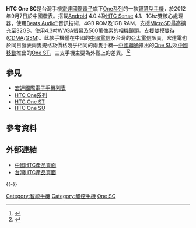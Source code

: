 {{noteTA|G1=IT}}
{{Infobox Mobile
| name            = HTC One SC
| image           =
| imagesize       =
| image2          =
| manufacturer    = [[HTC|HTC]]
| carrier         = [[中國電信|中國電信]]<br />[[亞太電信|亞太電信]]
| released        = 2012年9月4日
| origin          = {{ROC-TW}}
| available       = {{CHNMLD}}2012年10月29日<ref>{{cite web|url=http://mobile.zol.com.cn/329/3299653.html|title=电信用户福音 HTC One SC大众价今上市|accessdate=2013-06-21|date=2013-10-29|publisher=中关村在线|archive-date=2013-04-26|archive-url=https://web.archive.org/web/20130426233734/http://mobile.zol.com.cn/329/3299653.html|dead-url=no}}</ref><br />{{TWN}}2012年12月4日
| series          = [[HTC_One_(系列)|HTC One]]
| related         = [[HTC_One_V|One V]]、[[HTC_One_SU|One SU]]、[[HTC_One_ST|One ST]]、[[HTC_Desire_V|Desire V]]、[[HTC_Desire_SV|Desire SV]]
| predecessor     = [[HTC_Desire_VC|HTC Desire VC]]
| successor       = [[HTC_Desire_600c_Dual|HTC Desire 600c Dual]]
| form            =
| size            = 128 x 66.9 x 8.95 mm
| weight          = 116 g
| networks        = [[CDMA2000|CDMA2000]] 1x[[EV-DO|EV-DO]] rev. A：800 MHz（卡槽1）<br>[[GSM|GSM]]/[[GPRS|GPRS]]：900/1800/1900 MHz（卡槽2）
| os              = [[Android_4.0|Android 4.0]]
| cpu             = 1GHz 雙核心處理器（官方並未透露型號,有可能為[[ST-Ericsson|ST-Ericsson]] [[NovaThor_U8500|NovaThor U8500]]或是[[Qualcomm|Qualcomm]] [[Snapdraon|Snapdraon]] [[S4_MSM8625|S4 MSM8625]]）
| screen          = 4.3" Super LCD 2，800 x 480（[[WVGA|WVGA]]），217 [[每英寸像素|PPI]]
| input           = [[電容式|電容式]][[觸控螢幕|觸控螢幕]]
| interior_memory = 4GB [[ROM|ROM]]
| memory          = 1GB [[隨機存取記憶體|RAM]]
| memory_card     = [[microSD|microSD]]（最高可擴充至32 GB）
| connectivity    = [[Bluetooth|Bluetooth]] 4.0、[[Wi-Fi|Wi-Fi]]（802.11 b/g/n）、[[microUSB|microUSB]] 2.0、3.5 mm 耳機插孔
| battery         = 1800mAh 充電式[[鋰離子電池|鋰離子電池]]
| camera          = 500萬像素相機(搭載[[HTC_Imagechip|HTC Imagechip]]獨立影像處理晶片)
| music           = 音訊：[[AAC|AAC]]、[[AMR|AMR]]、[[OGG|OGG]]、[[AAC|M4A]]、[[MIDI|MID]]、[[MP3|MP3]]、[[WAV|WAV]]、[[Windows_Media_Audio|WMA]]<br/>視訊：[[3GP|3GP]]、[[3GP|3G2]]、[[MP4|MP4]]、[[WMV|WMV]]、[[AVI|AVI]]
}}

'''HTC One SC'''是台灣手機[[宏達國際電子|宏達國際電子]]旗下[[HTC_One_(系列)|One系列]]的一款[[智慧型手機|智慧型手機]]，於2012年9月7日於中國發表。搭載[[Android|Android]] 4.0.4及[[HTC_Sense|HTC Sense]] 4.1、1Ghz雙核心處理器，使用[[Beats_by_Dr._Dre|Beats Audio™]]音訊技術，4GB ROM及1GB RAM，支援[[MicroSD|MicroSD]]最高擴充至32GB。使用4.3吋[[WVGA|WVGA]]螢幕及500萬像素的相機鏡頭。支援雙模雙待([[CDMA|CDMA]]/[[GSM|GSM]])。此款手機僅在中國的[[中國電信|中國電信]]及台灣的[[亞太電信|亞太電信]]販賣，宏達電也於同日發表兩隻規格及價格幾乎相同的兩隻手機—[[中國聯通|中國聯通]]推出的[[HTC_One_SU|One SU]]及[[中國移動|中國移動]]推出的[[HTC_One_ST|One ST]]，三支手機主要為外觀上的差異。<ref>{{cite web|url=http://www.sogi.com.tw/newforum/article_list.aspx?topic_ID=6203847|title=HTC One ST、One SU、One SC 外觀賞析！|accessdate=2013-06-21|date=2012-11-05|publisher=Sogi! 手機王|deadurl=yes|archiveurl=https://web.archive.org/web/20130111125152/http://www.sogi.com.tw/newforum/article_list.aspx?topic_id=6203847|archivedate=2013-01-11}}</ref><ref>{{cite web|url=http://cn.engadget.com/2012/11/04/htc-one-st-one-su-one-sc-hands-on/|title=HTC 三款全新定制机 One ST、One SU、One SC 动手玩|accessdate=2013-06-21|date=2012-11-04|publisher=[[Engadget|Engadget]]中國版|archive-date=2013-01-15|archive-url=https://web.archive.org/web/20130115072823/http://cn.engadget.com/2012/11/04/htc-one-st-one-su-one-sc-hands-on/|dead-url=no}}</ref>

== 參見 ==
* [[宏達國際電子手機列表|宏達國際電子手機列表]]
* [[HTC_One_(系列)|HTC One系列]]
* [[HTC_One_ST|HTC One ST]]
* [[HTC_One_SU|HTC One SU]]

== 參考資料 ==
{{reflist}}

== 外部連結 ==
* [https://web.archive.org/web/20130531013553/http://www.htc.com/cn/smartphones/htc-one-sc/ 中國HTC產品頁面]
* [https://web.archive.org/web/20130614140510/http://www.htc.com/tw/smartphones/htc-one-sc/ 台灣HTC產品頁面]
{{-}}

{{HTC Phones A Series}}

[[Category:智能手機|Category:智能手機]]
[[Category:觸控手機|Category:觸控手機]]
[[Category:宏達電手機|One SC]]